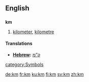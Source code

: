 ==English==

==={{Abbreviation}}===
'''km'''
#[[kilometer]], [[kilometre]]

====Translations====
* '''[[Hebrew]]:''' [[ק”מ]]

[[category:Symbols]]

[[de:km]]
[[fr:km]]
[[ku:km]]
[[fi:km]]
[[sv:km]]
[[zh:km]]